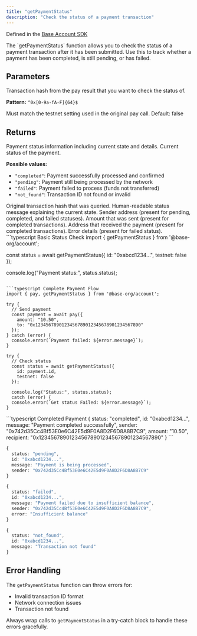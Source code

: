 ```yaml
---
title: "getPaymentStatus"
description: "Check the status of a payment transaction"
---
```


Defined in the [Base Account SDK](https://github.com/base/account-sdk)

<Info>
The `getPaymentStatus` function allows you to check the status of a payment transaction after it has been submitted. Use this to track whether a payment has been completed, is still pending, or has failed.
</Info>

## Parameters

<ParamField body="id" type="string" required>
Transaction hash from the pay result that you want to check the status of.

**Pattern:** `^0x[0-9a-fA-F]{64}$`
</ParamField>

<ParamField body="testnet" type="boolean">
Must match the testnet setting used in the original pay call. Default: false
</ParamField>

## Returns

<ResponseField name="result" type="PaymentStatus">
Payment status information including current state and details.

<Expandable title="PaymentStatus properties">
<ResponseField name="status" type="string">
Current status of the payment.

**Possible values:**
- `"completed"`: Payment successfully processed and confirmed
- `"pending"`: Payment still being processed by the network  
- `"failed"`: Payment failed to process (funds not transferred)
- `"not_found"`: Transaction ID not found or invalid
</ResponseField>

<ResponseField name="id" type="string">
Original transaction hash that was queried.
</ResponseField>

<ResponseField name="message" type="string">
Human-readable status message explaining the current state.
</ResponseField>

<ResponseField name="sender" type="string">
Sender address (present for pending, completed, and failed statuses).
</ResponseField>

<ResponseField name="amount" type="string">
Amount that was sent (present for completed transactions).
</ResponseField>

<ResponseField name="recipient" type="string">
Address that received the payment (present for completed transactions).
</ResponseField>

<ResponseField name="error" type="string">
Error details (present for failed status).
</ResponseField>
</Expandable>
</ResponseField>


<RequestExample>
```typescript Basic Status Check
import { getPaymentStatus } from '@base-org/account';

const status = await getPaymentStatus({
  id: "0xabcd1234...",
  testnet: false
});

console.log("Payment status:", status.status);
```

```typescript Complete Payment Flow
import { pay, getPaymentStatus } from '@base-org/account';

try {
  // Send payment
  const payment = await pay({
    amount: "10.50",
    to: "0x1234567890123456789012345678901234567890"
  });
} catch (error) {
  console.error(`Payment failed: ${error.message}`);
}

try {
  // Check status
  const status = await getPaymentStatus({
    id: payment.id,
    testnet: false
  });
  
  console.log("Status:", status.status);
  catch (error) {
  console.error(`Get status Failed: ${error.message}`);
}
```
</RequestExample>

<ResponseExample>
```typescript Completed Payment
{
  status: "completed",
  id: "0xabcd1234...",
  message: "Payment completed successfully",
  sender: "0x742d35Cc4Bf53E0e6C42E5d9F0A8D2F6D8A8B7C9",
  amount: "10.50",
  recipient: "0x1234567890123456789012345678901234567890"
}
```

```typescript Pending Payment
{
  status: "pending",
  id: "0xabcd1234...",
  message: "Payment is being processed",
  sender: "0x742d35Cc4Bf53E0e6C42E5d9F0A8D2F6D8A8B7C9"
}
```

```typescript Failed Payment
{
  status: "failed",
  id: "0xabcd1234...",
  message: "Payment failed due to insufficient balance",
  sender: "0x742d35Cc4Bf53E0e6C42E5d9F0A8D2F6D8A8B7C9",
  error: "Insufficient balance"
}
```

```typescript Transaction Not Found
{
  status: "not_found",
  id: "0xabcd1234...",
  message: "Transaction not found"
}
```
</ResponseExample>

## Error Handling

The `getPaymentStatus` function can throw errors for:

- Invalid transaction ID format
- Network connection issues
- Transaction not found

Always wrap calls to `getPaymentStatus` in a try-catch block to handle these errors gracefully.


<PolicyBanner />
